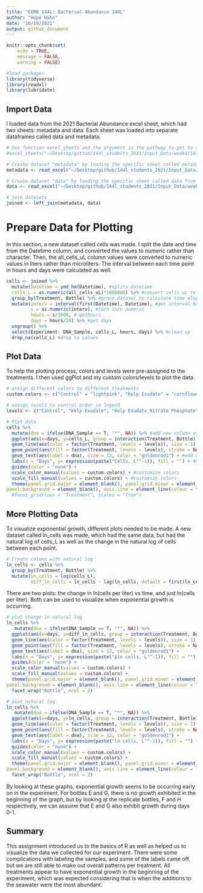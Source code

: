 ```yaml
---
title: "EEMB 144L: Bacterial Abundance 144L"
author: "Hope Hahn"
date: "10/18/2021"
output: github_document
---
```


```r
knitr::opts_chunk$set(
	echo = TRUE,
	message = FALSE,
	warning = FALSE)
```

```r
#load packages
library(tidyverse)
library(readxl)
library(lubridate)
```

## Import Data

I loaded data from the 2021 Bacterial Abundance excel sheet, which had two sheets: metadata and data. Each sheet was loaded into separate dataframes called data and metadata.

```r
# Use function excel_sheets and the argument is the pathway to get to the excel sheet
#excel_sheets("~/Desktop/github/144l_students_2021/Input_Data/week4/144L_2021_BactAbund.xlsx")

# Create dataset "metadata" by loading the specific sheet called metadata from the excel sheet
metadata <- read_excel("~/Desktop/github/144l_students_2021/Input_Data/week4/144L_2021_BactAbund.xlsx", sheet = "Metadata")

# Create dataset "data" by loading the specific sheet called data from the excel sheet
data <- read_excel("~/Desktop/github/144l_students_2021/Input_Data/week4/144L_2021_BactAbund.xlsx", sheet = "Data")

# join datasets
joined <- left_join(metadata, data)
```

# Prepare Data for Plotting

In this section, a new dataset called cells was made. I split the date and time from the Datetime column, and converted the values to numeric rather than character. Then, the all_cells_uL column values were converted to numeric values in liters rather than microliters. The interval between each time point in hours and days were calculated as well. 

```r
cells <- joined %>%
  mutate(Datetime = ymd_hm(Datetime), #splits datetime
  cells_L = as.numeric(all_cells_uL)*1000000) %>% #convert cells uL to cells L in new column
  group_by(Treatment, Bottle) %>% #group dataset to calculate time elapsed by treatment and by bottle
  mutate(interv = interval(first(Datetime), Datetime), #get interval between each time point
         s = as.numeric(interv), #turn into numeric
         hours = s/3600, # gethours
         days = hours/24) %>% #get days
  ungroup() %>%
  select(Experiment: DNA_Sample, cells_L, hours, days) %>% #clean up
  drop_na(cells_L) #drop na values
```


## Plot Data 

To help the plotting process, colors and levels were pre-assigned to the treatments. I then used ggPlot and my custom colors/levels to plot the data. 

```r
# assign different colors to different treatments
custom.colors <- c("Control" = "lightpink", "Kelp Exudate" = "cornflowerblue", "Kelp Exudate_Nitrate_Phosphate" = "darkseagreen", "Glucose_Nitrate_Phosphate" = "mediumpurple1")

# assign levels to control order in legend
levels <- c("Control", "Kelp Exudate", "Kelp Exudate_Nitrate_Phosphate", "Glucose_Nitrate_Phosphate")
```

```r
# Plot data
cells %>% 
  mutate(dna = ifelse(DNA_Sample == T, "*", NA)) %>% #add new column with * and NA instead 
  ggplot(aes(x=days, y=cells_L, group = interaction(Treatment, Bottle))) + 
  geom_line(aes(color = factor(Treatment, levels = levels)), size = 1) + #add lines
  geom_point(aes(fill = factor(Treatment, levels = levels), stroke = NA), size = 3, shape = 21) + #add points
  geom_text(aes(label = dna), size = 12, color = "goldenrod1") + #add where dna time points are
  labs(x = "Days", y= expression(paste("Cells, L"^-1)), fill = "") + #new graph labels
  guides(color = "none") + 
  scale_color_manual(values = custom.colors) + #customize colors
  scale_fill_manual(values = custom.colors) + #customize colors
  theme(panel.grid.major = element_blank(), panel.grid.minor = element_blank(), 
panel.background = element_blank(), axis.line = element_line(colour = "black")) #make graph nice looking
  #facet_grid(rows = "Treatment", scales = "free") 
``` 
## More Plotting Data

To visualize exponential growth, different plots needed to be made. A new dataset called ln_cells was made, which had the same data, but had the natural log of cells_L as well as the change in the natural log of cells between each point. 

```r
# Create column with natural log
ln_cells <- cells %>%
  group_by(Treatment, Bottle) %>%
  mutate(ln_cells = log(cells_L),
         diff_ln_cells = ln_cells - lag(ln_cells, default = first(ln_cells)))
```

There are two plots: the change in ln(cells per liter) vs time, and just ln(cells per liter). Both can be used to visualize when exponential growth is occurring.

```r
# plot change in natural log
ln_cells %>% 
   mutate(dna = ifelse(DNA_Sample == T, "*", NA)) %>% 
  ggplot(aes(x=days, y=diff_ln_cells, group = interaction(Treatment, Bottle))) + 
  geom_line(aes(color = factor(Treatment, levels = levels)), size = 1) + 
  geom_point(aes(fill = factor(Treatment, levels = levels), stroke = NA), size = 3, color = "black", shape = 21) + 
  geom_text(aes(label = dna), size = 12, color = "goldenrod1") + 
  labs(x = "Days", y= expression(paste("∆ln cells, L"^-1)), fill = "") + 
  guides(color = "none") + 
  scale_color_manual(values = custom.colors) + 
  scale_fill_manual(values = custom.colors) + 
  theme(panel.grid.major = element_blank(), panel.grid.minor = element_blank(), 
panel.background = element_blank(), axis.line = element_line(colour = "black"))+
  facet_wrap("Bottle", ncol = 2) 
```

```r
# plot natural log
ln_cells %>% 
   mutate(dna = ifelse(DNA_Sample == T, "*", NA)) %>% 
  ggplot(aes(x=days, y=ln_cells, group = interaction(Treatment, Bottle)))+ 
  geom_line(aes(color = factor(Treatment, levels = levels)), size = 1) + 
  geom_point(aes(fill = factor(Treatment, levels = levels), stroke = NA), size = 3, color = "black", shape = 21) + 
  geom_text(aes(label = dna), size = 12, color = "goldenrod1") + 
  labs(x = "Days", y= expression(paste("ln cells, L"^-1)), fill = "") + 
  guides(color = "none") + 
  scale_color_manual(values = custom.colors) + 
  scale_fill_manual(values = custom.colors) + 
  theme(panel.grid.major = element_blank(), panel.grid.minor = element_blank(), 
panel.background = element_blank(), axis.line = element_line(colour = "black"))+
  facet_wrap("Bottle", ncol = 2) 
```

By looking at these graphs, exponential growth seems to be occurring early on in the experiment. For bottles E and G, there is no growth exhibited in the beginning of the graph, but by looking at the replicate bottles, F and H respectively, we can assume that E and G also exhibit growth during days 0-1.

## Summary

This assignment introduced us to the basics of R as well as helped us to visualize the data we collected for our experiment. There were some complications with labeling the samples, and some of the labels came off, but we are still able to make out overall patterns per treatment. All treatments appear to have exponential growth in the beginning of the experiment, which was expected considering that is when the additions to the seawater were the most abundant.

